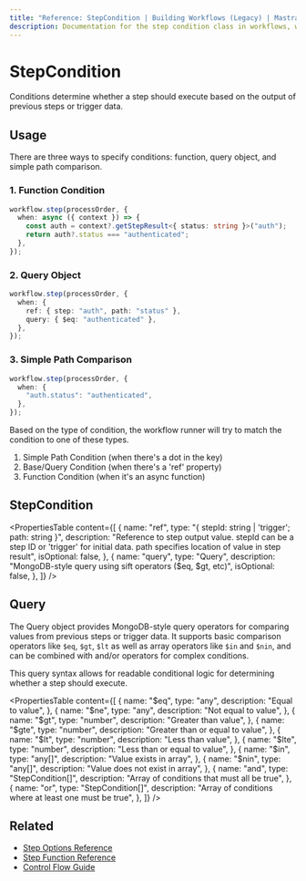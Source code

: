 ---
title: "Reference: StepCondition | Building Workflows (Legacy) | Mastra"
description: Documentation for the step condition class in workflows, which determines whether a step should execute based on the output of previous steps or trigger data.
---

# StepCondition

Conditions determine whether a step should execute based on the output of previous steps or trigger data.

## Usage

There are three ways to specify conditions: function, query object, and simple path comparison.

### 1. Function Condition

```typescript copy showLineNumbers
workflow.step(processOrder, {
  when: async ({ context }) => {
    const auth = context?.getStepResult<{ status: string }>("auth");
    return auth?.status === "authenticated";
  },
});
```

### 2. Query Object

```typescript copy showLineNumbers
workflow.step(processOrder, {
  when: {
    ref: { step: "auth", path: "status" },
    query: { $eq: "authenticated" },
  },
});
```

### 3. Simple Path Comparison

```typescript copy showLineNumbers
workflow.step(processOrder, {
  when: {
    "auth.status": "authenticated",
  },
});
```

Based on the type of condition, the workflow runner will try to match the condition to one of these types.

1. Simple Path Condition (when there's a dot in the key)
2. Base/Query Condition (when there's a 'ref' property)
3. Function Condition (when it's an async function)

## StepCondition

<PropertiesTable
  content={[
    {
      name: "ref",
      type: "{ stepId: string | 'trigger'; path: string }",
      description:
        "Reference to step output value. stepId can be a step ID or 'trigger' for initial data. path specifies location of value in step result",
      isOptional: false,
    },
    {
      name: "query",
      type: "Query<any>",
      description: "MongoDB-style query using sift operators ($eq, $gt, etc)",
      isOptional: false,
    },
  ]}
/>

## Query

The Query object provides MongoDB-style query operators for comparing values from previous steps or trigger data. It supports basic comparison operators like `$eq`, `$gt`, `$lt` as well as array operators like `$in` and `$nin`, and can be combined with and/or operators for complex conditions.

This query syntax allows for readable conditional logic for determining whether a step should execute.

<PropertiesTable
  content={[
    {
      name: "$eq",
      type: "any",
      description: "Equal to value",
    },
    {
      name: "$ne",
      type: "any",
      description: "Not equal to value",
    },
    {
      name: "$gt",
      type: "number",
      description: "Greater than value",
    },
    {
      name: "$gte",
      type: "number",
      description: "Greater than or equal to value",
    },
    {
      name: "$lt",
      type: "number",
      description: "Less than value",
    },
    {
      name: "$lte",
      type: "number",
      description: "Less than or equal to value",
    },
    {
      name: "$in",
      type: "any[]",
      description: "Value exists in array",
    },
    {
      name: "$nin",
      type: "any[]",
      description: "Value does not exist in array",
    },
    {
      name: "and",
      type: "StepCondition[]",
      description: "Array of conditions that must all be true",
    },
    {
      name: "or",
      type: "StepCondition[]",
      description: "Array of conditions where at least one must be true",
    },
  ]}
/>

## Related

- [Step Options Reference](./step-options.mdx)
- [Step Function Reference](./step-function.mdx)
- [Control Flow Guide](../../docs/workflows-legacy/control-flow.mdx)
